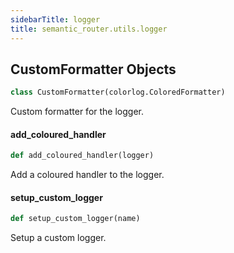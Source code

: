 ```yaml
---
sidebarTitle: logger
title: semantic_router.utils.logger
---
```


## CustomFormatter Objects

```python
class CustomFormatter(colorlog.ColoredFormatter)
```

Custom formatter for the logger.

#### add\_coloured\_handler

```python
def add_coloured_handler(logger)
```

Add a coloured handler to the logger.

#### setup\_custom\_logger

```python
def setup_custom_logger(name)
```

Setup a custom logger.

